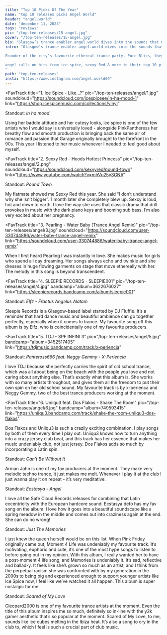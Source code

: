 ---
title: "Top 10 Picks Of The Year"
name: "top 10 releases picks Angel World"
header: "angel.world"
date: "december 11, 2023"
tags: "reviews"
pic: "/top-ten-releases/15-angel.jpg"
cover: "/top-ten-releases/15-angel.jpg"
bio: "Glasgow’s trance enabler angel.world dives into the sounds that made their 2023."
intro: "Glasgow’s trance enabler angel.world dives into the sounds that made their 2023.

Founder of the city’s favourite ethereal trance party, Pure Bliss, they’ve brought in acts like TDJ, Umru, and Europa into the scene, pushing the boundaries in sound and club design with their every show. 

angel calls on hits from ice spice, sexxy Red & more in their top 10 picks of the year!
"
path: "top-ten-releases"
insta: "https://www.instagram.com/angel.world69"
---

<FavTrack
  title="1. Ice Spice - Like…?"
  pic="/top-ten-releases/angel/1.jpg"
  soundcloud="https://soundcloud.com/icespiceee/in-ha-mood-1"
  link="https://shop.icespicemusic.com/collections/vinyl"
>
Standout: <i>In ha mood</i>

Using her baddie attitude and her cutesy looks, ice spice is one of the few artists who I would
say is universally loved - alongside PinkPantheress her breathy flow and smooth production is
bringing back the same air of romance and passion that Garage originally brought to the forefront
in the 90s. This year I listened to her music whenever I needed to feel good about myself.

</FavTrack>

<FavTrack
  title="2. Sexxy Red - Hoods Hottest Princess"
  pic="/top-ten-releases/angel/2.png"
  soundcloud="https://soundcloud.com/sexyyred/pound-town"
  link="https://www.youtube.com/watch?v=mhVu25y3GNA"
>
Standout: <i>Pound Town</i>

My flatmate showed me Sexxy Red this year. She said “I don’t understand why she isn’t bigger”. 1
month later she completely blew up. Sexxy is loud, hot and down to earth. I love the way she uses
that classic drama that drill provokes in music with the dark piano keys and booming sub bass. I’m
also very excited about her pregnancy.

</FavTrack>

<FavTrack
  title="3. Pearling - Water Baby (Trance Angel Remix)"
  pic="/top-ten-releases/angel/3.jpg"
  soundcloud="https://soundcloud.com/user-330744886/water-baby-trance-angel-remix"
  link="https://soundcloud.com/user-330744886/water-baby-trance-angel-remix"
>
  When I first heard Pearling I was instantly in love. She makes music for girls who spend all day
  dreaming. Her songs always echo and twinkle and she dresses in huge flowing garments on stage that
  move ethereally with her. The melody in this song is beyond transcendent.
</FavTrack>

<FavTrack
  title="4. SLEEPIE RECORDS - SLEEPIE001"
  pic="/top-ten-releases/angel/4.jpg"
  bandcamp="album=3622676027"
  link="https://sleepierecords.bandcamp.com/album/sleepie001"
>
Standout: <i>Elfz - Fractus Angelus Alatam</i>

Sleepie Records is a Glasgow-based label started by DJ Fluffie. It’s a reminder that hard dance music and beautiful ambience can go together perfectly, especially when it comes to trance. My favourite song off this album is by Elfz, who is coincidentally one of my favourite producers.

</FavTrack>

<FavTrack
  title="5. TDJ - SPF INFINI 3"
  pic="/top-ten-releases/angel/5.jpg"
  bandcamp="album=3452517405"
  link="https://tdjmusic.bandcamp.com/track/x-periencia"
>
Standout: <i>Panteross666 feat. Neggy Gemmy - X-Periencia</i>

I love TDJ because she perfectly carries the spirit of old school trance, which was all about
being on the beach with the people you love and not caring about anything else. That’s exactly
what this album is. She works with so many artists throughout, and gives them all the freedom to
put their own spin on her old school sound. My favourite track is by x-perienca and Neggy Gemmy,
two of the best trance producers working at the moment.

</FavTrack>

<FavTrack
  title="6. Uniiqu3 feat. Dos Flakos - Shake The Room"
  pic="/top-ten-releases/angel/6.jpg"
  bandcamp="album=749593415"
  link="https://uniiqu3.bandcamp.com/track/shake-the-room-uniiqu3-dos-flakos"
>
  Dos Flakos and Uniiqu3 is such a crazily exciting combination. I play songs by both of them every
  time I play out. Uniiqu3 knows how to turn anything into a crazy jersey club beat, and this track
  has her essence that makes her music undeniably club, not just jersey. Dos Flakos adds so much by
  incorporating a Latin spin.
</FavTrack>

<FavTrack title="7. Arman John - Deepest of Desire" pic="/top-ten-releases/angel/7.jpg" soundcloud="https://soundcloud.com/armanjohn/arman-john-the-deepest-of-desire-1" link="https://soundcloud.com/armanjohn/arman-john-the-deepest-of-desire-1">
Standout: <i>Can’t Be Without It</i>

Arman John is one of my fav producers at the moment. They make very melodic techno trance, it just makes me melt. Whenever I play it at the club I just wanna play it on repeat - it’s very meditative.

</FavTrack>

<FavTrack title="8. Safe Cloud Records - SCT006" pic="/top-ten-releases/angel/8.jpg" bandcamp="album=2693372306" link="https://safecloudrecs.bandcamp.com/album/safe-cloud-tapes-03">
Standout: <i>Ecstasya - Angel</i>

I love all the Safe Cloud Records releases for combining that Latin eccentricity with the European hardcore sound. Ecstasya defo has my fav song on the album. I love how it goes into a beautiful soundscape like a spring meadow in the middle and comes out into craziness again at the end. She can do no wrong!

</FavTrack>

<FavTrack title="9. Nicki Minaj - Pink Friday 2" pic="/top-ten-releases/angel/9.jpg" soundcloud="https://soundcloud.com/nickiminaj/nicki-minaj-just-the-memories?in=nickiminaj/sets/pink-friday-2-1" link="https://www.nickiminajofficial.com/releases/pink-friday-2/">
Standout: <i>Just The Memories</i>

I just knew the queen herself would be on this list. When Pink Friday originally came out, Moment 4 Life was undeniably my favourite track. It’s motivating, euphoric and cute, it’s one of the most hype songs to listen to before going out in my opinion. With this album, I really wanted her to have a post-moment 4 life song, and Memories is undeniably it. It’s sad, reflective and ballad-y. It feels like she’s grown so much as an artist, and I think from the perpetual racism she was confronted with by my generation in the 2000s to being big and experienced enough to support younger artists like Ice Spice now, I feel like we’ve watched it all happen. This album is super nostalgic for me.

</FavTrack>

<FavTrack title="10. Cleopard2000 - Trance Trance Revolution" pic="/top-ten-releases/angel/10.jpg" soundcloud="https://soundcloud.com/cleopard2000/cleopard2000-scared-of-my-love" link="https://www.youtube.com/watch?v=YN9YFQr2wKE">
Standout: <i>Scared of My Love</i>

Cleopard2000 is one of my favourite trance artists at the moment. Even the title of this album inspires me so much, definitely so in-line with the y2k gamer aesthetic that’s so popular at the moment. Scared of My Love, to me, sounds like ice cubes melting in the Ibiza heat. It’s also a song to cry in the club to, which I feel is such a crucial part of club music.

</FavTrack>
